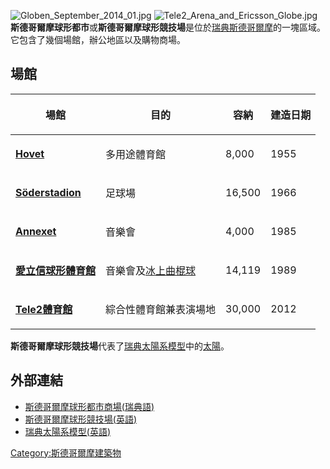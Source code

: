 {{expert|time=2015-07-27T00:38:50+00:00}}
{{coord|59|17|37|N|18|4|53|E|region:SE|display=title}}
[[Image:Globen_September_2014_01.jpg|right]]
[[Image:Tele2_Arena_and_Ericsson_Globe.jpg|right]]
'''斯德哥爾摩球形都市'''或'''斯德哥爾摩球形競技場'''是位於[[瑞典|瑞典]][[斯德哥爾摩|斯德哥爾摩]]{{link-en|约翰内斯豪夫|Johanneshov}}的一塊區域。它包含了幾個場館，辦公地區以及購物商場。

==場館==
{| class="wikitable"
! 場館
! 目的
! 容納
! 建造日期
|- 
| align=left | '''[[Hovet|Hovet]]''' || 多用途體育館 || 8,000 || 1955
|- 
| align=left | '''[[Söderstadion|Söderstadion]]''' || 足球場 || 16,500 || 1966
|-
| align=left | '''[[Annexet|Annexet]]''' || 音樂會 || 4,000 || 1985
|-
| align=left | '''[[愛立信球形體育館|愛立信球形體育館]]''' || 音樂會及[[冰球|冰上曲棍球]] || 14,119 || 1989
|-
| align=left | '''[[Tele2體育館|Tele2體育館]]''' || 綜合性體育館兼表演場地 || 30,000 || 2012
|}
'''斯德哥爾摩球形競技場'''代表了[[瑞典太陽系模型|瑞典太陽系模型]]中的[[太陽|太陽]]。

==外部連結==
* [http://globenshopping.se/ 斯德哥爾摩球形都市商場([[瑞典語|瑞典語]])] {{Wayback|url=http://globenshopping.se/ |date=20210124064343 }}
* [http://www.globearenas.se/en/ 斯德哥爾摩球形競技場([[英語|英語]])] {{Wayback|url=http://www.globearenas.se/en/ |date=20160918175236 }}
* [http://www.swedensolarsystem.se/en/ 瑞典太陽系模型([[英語|英語]])] {{Wayback|url=http://www.swedensolarsystem.se/en/ |date=20210316082707 }}

[[Category:斯德哥爾摩建築物|Category:斯德哥爾摩建築物]]